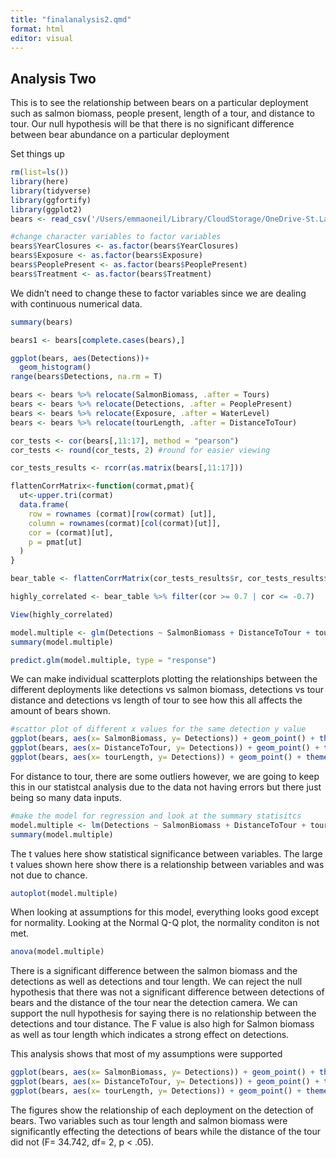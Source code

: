 ```yaml
---
title: "finalanalysis2.qmd"
format: html
editor: visual
---
```

## Analysis Two

This is to see the relationship between bears on a particular deployment such as salmon biomass, people present, length of a tour, and distance to tour. Our null hypothesis will be that there is no significant difference between bear abundance on a particular deployment

Set things up

```r
rm(list=ls())
library(here)
library(tidyverse)
library(ggfortify)
library(ggplot2)
bears <- read_csv('/Users/emmaoneil/Library/CloudStorage/OneDrive-St.LawrenceUniversity/Biostats/R_projects/ONeil-Capstone-Project/data/Short_et_al_Data1 (1).csv')  
```

```r
#change character variables to factor variables 
bears$YearClosures <- as.factor(bears$YearClosures) 
bears$Exposure <- as.factor(bears$Exposure) 
bears$PeoplePresent <- as.factor(bears$PeoplePresent) 
bears$Treatment <- as.factor(bears$Treatment)
```

We didn't need to change these to factor variables since we are dealing with continuous numerical data.

```r
summary(bears)
```

```r
bears1 <- bears[complete.cases(bears),]
```


```r
ggplot(bears, aes(Detections))+
  geom_histogram()
range(bears$Detections, na.rm = T)
```

```r
bears <- bears %>% relocate(SalmonBiomass, .after = Tours)
bears <- bears %>% relocate(Detections, .after = PeoplePresent)
bears <- bears %>% relocate(Exposure, .after = WaterLevel)
bears <- bears %>% relocate(tourLength, .after = DistanceToTour)
```


```r
cor_tests <- cor(bears[,11:17], method = "pearson")
cor_tests <- round(cor_tests, 2) #round for easier viewing
```


```r
cor_tests_results <- rcorr(as.matrix(bears[,11:17]))
```


```r
flattenCorrMatrix<-function(cormat,pmat){
  ut<-upper.tri(cormat)
  data.frame(
    row = rownames (cormat)[row(cormat) [ut]],
    column = rownames(cormat)[col(cormat)[ut]],
    cor = (cormat)[ut],
    p = pmat[ut]
  )
}
```


```r
bear_table <- flattenCorrMatrix(cor_tests_results$r, cor_tests_results$P)
```

```r
highly_correlated <- bear_table %>% filter(cor >= 0.7 | cor <= -0.7)
```

```r
View(highly_correlated)
```





```r
model.multiple <- glm(Detections ~ SalmonBiomass + DistanceToTour + tourLength  , family= "poisson", data = bears)
summary(model.multiple)
```

```r
predict.glm(model.multiple, type = "response")
```







































We can make individual scatterplots plotting the relationships between the different deployments like detections vs salmon biomass, detections vs tour distance and detections vs length of tour to see how this all affects the amount of bears shown.

```r
#scattor plot of different x values for the same detection y value 
ggplot(bears, aes(x= SalmonBiomass, y= Detections)) + geom_point() + theme_bw() 
ggplot(bears, aes(x= DistanceToTour, y= Detections)) + geom_point() + theme_bw()
ggplot(bears, aes(x= tourLength, y= Detections)) + geom_point() + theme_bw()

```

For distance to tour, there are some outliers however, we are going to keep this in our statistcal analysis due to the data not having errors but there just being so many data inputs.

```r
#make the model for regression and look at the summary statisitcs 
model.multiple <- lm(Detections ~ SalmonBiomass + DistanceToTour + tourLength  , data = bears)
summary(model.multiple)
```

The t values here show statistical significance between variables. The large t values shown here show there is a relationship between variables and was not due to chance.

```r
autoplot(model.multiple)
```

When looking at assumptions for this model, everything looks good except for normality. Looking at the Normal Q-Q plot, the normality conditon is not met.

```r
anova(model.multiple)
```

There is a significant difference between the salmon biomass and the detections as well as detections and tour length. We can reject the null hypothesis that there was not a significant difference between detections of bears and the distance of the tour near the detection camera. We can support the null hypothesis for saying there is no relationship between the detections and tour distance. The F value is also high for Salmon biomass as well as tour length which indicates a strong effect on detections.

This analysis shows that most of my assumptions were supported

```r
ggplot(bears, aes(x= SalmonBiomass, y= Detections)) + geom_point() + theme_bw()  + ggtitle("Salmon Biomass vs Detection")
ggplot(bears, aes(x= DistanceToTour, y= Detections)) + geom_point() + theme_bw() + ggtitle("Tour Distance vs Detection")
ggplot(bears, aes(x= tourLength, y= Detections)) + geom_point() + theme_bw() + ggtitle("Tour Length vs Detection")
```

The figures show the relationship of each deployment on the detection of bears. Two variables such as tour length and salmon biomass were significantly effecting the detections of bears while the distance of the tour did not (F= 34.742, df= 2, p \< .05).


